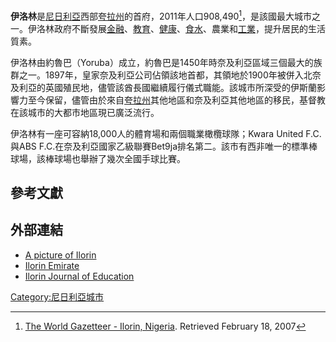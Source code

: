 {{Infobox settlement
<!--See the Table at Infobox Settlement for all fields and descriptions of usage-->
<!-- Basic info  ---------------->
|name          = 伊洛林
|other_name             =
|native_name            =  <!-- for cities whose native name is not in English -->
|nickname               = 
|settlement_type        =城市
|motto                  =
<!-- images and maps  ----------->
|image_skyline          =
|imagesize              = 300px
|image_caption          = 
|image_flag             = 
|flag_size              =
|image_seal             = 
|seal_size              =
|image_shield           = 
|shield_size            =
|image_map              = 
|mapsize                =
|map_caption            = 
|pushpin_map            =Nigeria <!-- the name of a location map as per http://en.wikipedia.org/wiki/Template:Location_map -->
|pushpin_label_position =bottom
|pushpin_mapsize        =300
|pushpin_map_caption    =伊洛林的位置
<!-- Location ------------------>
|subdivision_type       = 國家
|subdivision_name       = {{flag|Nigeria}}
|subdivision_type1      = 州
|subdivision_name1      = [[夸拉州|夸拉州]]
|subdivision_type2      =
|subdivision_name2      =  
|subdivision_type3      =
|subdivision_name3      = 
|<!-- Politics ----------------->
|government_footnotes   =
|government_type        =
|leader_title           =
|leader_name            =
|leader_title1          =  <!-- for places with, say, both a mayor and a city manager -->
|leader_name1           =
|established_title      =  <!-- Settled -->
|established_date       = 
<!-- Area    --------------------->
|area_magnitude         = 
|unit_pref                =Imperial <!--Enter: Imperial, if Imperial (metric) is desired-->
|area_footnotes           =
|area_total_km2           = <!-- ALL fields dealing with a measurements are subject to automatic unit conversion-->
|area_land_km2            = <!--See table @ Template:Infobox Settlement for details on automatic unit conversion-->
<!-- Population   ----------------------->
|population_as_of               =2011
|population_footnotes           =
|population_note                =
|population_total               =908,490
|population_density_km2         =
|population_density_sq_mi       =
|population_metro               =
|population_density_metro_km2   =
|population_density_metro_sq_mi =
|population_blank1_title        =Ethnicities
|population_blank1              =
|population_density_blank1_km2 =   
|population_density_blank1_sq_mi =
<!-- General information  --------------->
|timezone               =[[西非時間|西非時間]] 
|utc_offset             = +1
|timezone_DST           = 
|utc_offset_DST         = 
|latd=8|latm=30|lats=|latNS=N
|longd=4|longm=33|longs=|longEW=E
|elevation_footnotes    =  <!--for references: use <ref> </ref> tags-->
|elevation_m            = 
|elevation_ft           =
<!-- Area/postal codes & others -------->
|postal_code_type       =  <!-- enter ZIP code, Postcode, Post code, Postal code... -->
|postal_code            =
|area_code              =
|blank_name             =
|blank_info             =
|blank1_name            =
|blank1_info            =
|website                = 
|footnotes              = 
}} 

'''伊洛林'''是[[尼日利亞|尼日利亞]]西部[[夸拉州|夸拉州]]的首府，2011年人口908,490<ref name="gazetteer">[https://archive.is/20130209162439/http://www.world-gazetteer.com/wg.php?men=gpro&des=gamelan&geo=354618453 The World Gazetteer - Ilorin, Nigeria]. Retrieved February 18, 2007</ref>，是該國最大城市之一。伊洛林政府不斷發展[[金融|金融]]、[[教育|教育]]、[[健康|健康]]、[[食水|食水]]、農業和[[工業|工業]]，提升居民的生活質素。

伊洛林由約魯巴（Yoruba）成立，約魯巴是1450年時奈及利亞區域三個最大的族群之一。1897年，皇家奈及利亞公司佔領該地首都，其領地於1900年被併入北奈及利亞的英國殖民地，儘管該酋長國繼續履行儀式職能。該城市所深受的伊斯蘭影響力至今保留，儘管由於來自[[夸拉州|夸拉州]]其他地區和奈及利亞其他地區的移民，基督教在該城市的大都市地區現已廣泛流行。

伊洛林有一座可容納18,000人的體育場和兩個職業橄欖球隊；Kwara United F.C.與ABS F.C.在奈及利亞國家乙級聯賽Bet9ja排名第二。該市有西非唯一的標準棒球場，該棒球場也舉辦了幾次全國手球比賽。
==參考文獻==
{{reflist}}

==外部連結==
* [https://web.archive.org/web/20050205004209/http://www.geocities.com/nigeriacities1/ A picture of Ilorin]
* [http://www.ilorin.org/index.php Ilorin Emirate] {{Wayback|url=http://www.ilorin.org/index.php |date=20101121001033 }}
* [https://web.archive.org/web/20100415162618/http://www.unilorin.edu.ng/unilorin/journals/education/ije/ Ilorin Journal of Education]

{{Coord|08|30|N|04|33|E|region:NG_type:city(847582)|display=title}}

{{Authority control}}
[[Category:尼日利亞城市|Category:尼日利亞城市]]